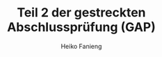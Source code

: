 ---
title: Teil 2 der gestreckten Abschlussprüfung (GAP)
description: Eine Übersicht über den zeiten Teil der gestreckten Abschlussprüfung (GAP) in der Ausbildung zum Fachinformatiker für Anwendungsentwicklung.
author: Heiko Fanieng
pubDate: "2025-03-02"
tags:
  - Ausbildung
  - Abschlussprüfungen
  - Projektarbeit
---